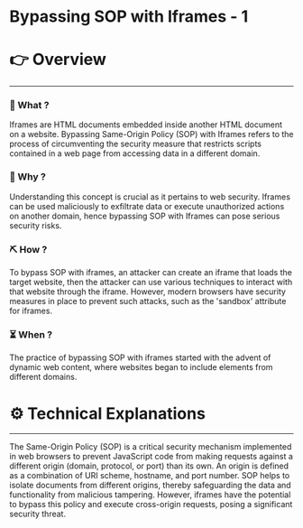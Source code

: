 # Bypassing SOP with Iframes - 1


# 👉 Overview

---

### 👀 What ?

Iframes are HTML documents embedded inside another HTML document on a website. Bypassing Same-Origin Policy (SOP) with Iframes refers to the process of circumventing the security measure that restricts scripts contained in a web page from accessing data in a different domain.


### 🧐 Why ?

Understanding this concept is crucial as it pertains to web security. Iframes can be used maliciously to exfiltrate data or execute unauthorized actions on another domain, hence bypassing SOP with Iframes can pose serious security risks.


### ⛏️ How ?

To bypass SOP with iframes, an attacker can create an iframe that loads the target website, then the attacker can use various techniques to interact with that website through the iframe. However, modern browsers have security measures in place to prevent such attacks, such as the 'sandbox' attribute for iframes.


### ⏳ When ?

The practice of bypassing SOP with iframes started with the advent of dynamic web content, where websites began to include elements from different domains.


# ⚙️ Technical Explanations

---

The Same-Origin Policy (SOP) is a critical security mechanism implemented in web browsers to prevent JavaScript code from making requests against a different origin (domain, protocol, or port) than its own. An origin is defined as a combination of URI scheme, hostname, and port number. SOP helps to isolate documents from different origins, thereby safeguarding the data and functionality from malicious tampering. However, iframes have the potential to bypass this policy and execute cross-origin requests, posing a significant security threat.
